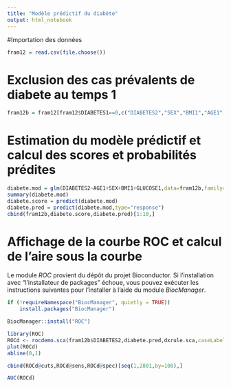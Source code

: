 ```yaml
---
title: "Modèle prédictif du diabète"
output: html_notebook
---
```


#Importation des données

```r
fram12 = read.csv(file.choose())
```

# Exclusion des cas prévalents de diabete au temps 1
```r
fram12b = fram12[fram12$DIABETES1==0,c("DIABETES2","SEX","BMI1","AGE1","GLUCOSE1")]
```

# Estimation du modèle prédictif et calcul des scores et probabilités prédites
```r
diabete.mod = glm(DIABETES2~AGE1+SEX+BMI1+GLUCOSE1,data=fram12b,family=binomial)
summary(diabete.mod)
diabete.score = predict(diabete.mod)
diabete.pred = predict(diabete.mod,type="response")
cbind(fram12b,diabete.score,diabete.pred)[1:10,]
```

# Affichage de la courbe ROC et calcul de l'aire sous la courbe

Le module *ROC* provient du dépôt du projet Bioconductor. Si l'installation avec "l'installateur de packages" échoue, vous pouvez exécuter les instructions suivantes pour l'installer à l'aide du module *BiocManager*.
```r
if (!requireNamespace("BiocManager", quietly = TRUE))
    install.packages("BiocManager")

BiocManager::install("ROC")
```

```r
library(ROC)
ROCd <- rocdemo.sca(fram12b$DIABETES2,diabete.pred,dxrule.sca,caseLabel="Diabete",markerLabel="")
plot(ROCd)
abline(0,1)
```
```r
cbind(ROCd@cuts,ROCd@sens,ROCd@spec)[seq(1,2801,by=100),]
```

```r
AUC(ROCd)
```

